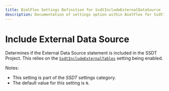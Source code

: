 ```yaml
---
title: BimlFlex Settings Definition for SsdtIncludeExternalDataSource
description: Documentation of settings option within BimlFlex for SsdtIncludeExternalDataSource
---
```

<head>
  <meta name="varigenceProduct" content="BimlFlex"></meta>
  <meta name="varigenceArticleType" content="Reference"></meta>
</head>

# Include External Data Source

Determines if the External Data Source statement is included in the SSDT Project. This relies on the [`SsdtIncludeExternalTables`](xref:bimlflex-reference-documentation-setting-SsdtIncludeCredential) setting being enabled.

Notes:

* This setting is part of the *SSDT* settings category.
* The default value for this setting is `N`.
